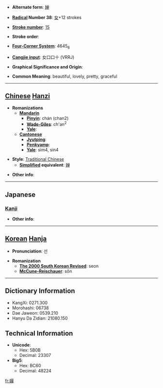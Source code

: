 * '''Alternate form''': [[婵]]

* '''[[Wiktionary:Chinese radical index| Radical]] Number 38''': [[Wiktionary:Chinese radical index 女|女]]+12 strokes

* '''[[Wiktionary:Chinese total strokes index|Stroke number]]''': [[Wiktionary:Chinese total strokes index 15|15]]

* '''Stroke order''': 

* '''[[Wiktionary:Chinese four corner index|Four-Corner System]]''': 4645<sub>6</sub>

* '''[[Wiktionary:Chinese Cangjie index|Cangjie input]]''': 女口口十 (VRRJ)

* '''Graphical Significance and Origin''': 

* '''Common Meaning''': beautiful, lovely, pretty, graceful

----

== [[Chinese]] [[Hanzi]] ==

* '''Romanizations'''
** '''[[Mandarin]]'''
*** '''[[Pinyin]]''': chán (chan2)
*** '''[[Wade-Giles]]''': ch'an<sup>2</sup>
*** '''[[Yale]]''': 
** '''[[Cantonese]]'''
*** '''[[Jyutping]]''':
*** '''[[Penkyamp]]''': 
*** '''[[Yale]]''': sim4, sin4

* '''Style''': [[Traditional Chinese]] 
** '''[[Simplified Chinese|Simplified]] equivalent''': [[婵]]

* '''Other info''': 

----

==Japanese==
===[[Kanji]]===
{{kanji|on readings=[[せん]] (sen), [[ぜん]] (zen)
|kun readings=[[ひきつなが]] (hikitsunaga), [[みうち]] (miuchi)
}}

* '''Other info''':  

----

== [[Korean]] [[Hanja]] ==

* '''Pronunciation''': 선

* '''Romanization'''
** '''[[The 2000 South Korean Revised Romanization|The 2000 South Korean Revised]]''': seon
** '''[[McCune-Reischauer]]''': sŏn

----

== Dictionary Information ==

* KangXi: 0271.300
* Morohashi: 06738
* Dae Jaweon: 0539.210
* Hanyu Da Zidian: 21080.150

== Technical Information ==

* '''Unicode''':
** Hex: 5B0B
** Decimal: 23307
* '''Big5''':
** Hex: BC60
** Decimal: 48224

[[fr:嬋]]